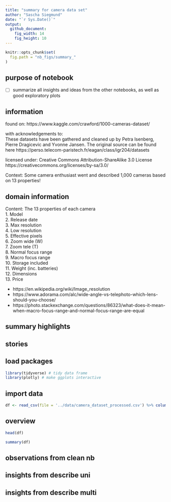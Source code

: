 ```yaml
---
title: "summary for camera data set"
author: "Sascha Siegmund"
date: "`r Sys.Date()`"
output: 
  github_document:
    fig_width: 14
    fig_height: 10
---
```


```r
knitr::opts_chunk$set(
  fig.path = "nb_figs/summary_"
)
```



## purpose of notebook

  - [ ] summarize all insights and ideas from the other notebooks, as well as good exploratory plots
   
   
## information

found on: https://www.kaggle.com/crawford/1000-cameras-dataset/
  
with acknowledgements to:  
    These datasets have been gathered and cleaned up by Petra Isenberg, Pierre Dragicevic and Yvonne Jansen. The original source can be found here
    https://perso.telecom-paristech.fr/eagan/class/igr204/datasets
  
licensed under: Creative Commons Attribution-ShareAlike 3.0 License https://creativecommons.org/licenses/by-sa/3.0/
  
Context: Some camera enthusiast went and described 1,000 cameras based on 13 properties!
   
    
## domain information 

Content: The 13 properties of each camera  
   1. Model  
   2. Release date  
   3. Max resolution  
   4. Low resolution  
   5. Effective pixels  
   6. Zoom wide (W)  
   7. Zoom tele (T)  
   8. Normal focus range  
   9. Macro focus range  
   10. Storage included  
   11. Weight (inc. batteries)  
   12. Dimensions  
   13. Price  

- https://en.wikipedia.org/wiki/Image_resolution
- https://www.adorama.com/alc/wide-angle-vs-telephoto-which-lens-should-you-choose/
- https://photo.stackexchange.com/questions/86323/what-does-it-mean-when-macro-focus-range-and-normal-focus-range-are-equal

  
## summary highlights
  



## stories


 
 
## load packages

```r
library(tidyverse) # tidy data frame
library(plotly) # make ggplots interactive
```


## import data

```r
df <- read_csv(file = '../data/camera_dataset_processed.csv') %>% column_to_rownames(var = 'model')
```

## overview

```r
head(df)
```

```r
summary(df)
```


## observations from clean nb




## insights from describe uni

  


## insights from describe multi



